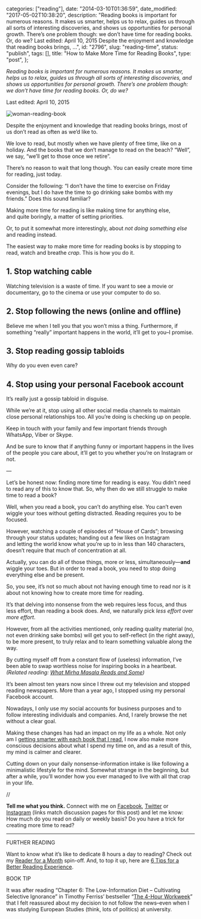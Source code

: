 
  categories: ["reading"],
  date: "2014-03-10T01:36:59",
  date_modified: "2017-05-02T10:38:20",
  description:
    "Reading books is important for numerous reasons. It makes us smarter, helps us to relax, guides us through all sorts of interesting discoveries, and shows us opportunities for personal growth. There’s one problem though: we don’t have time for reading books. Or, do we? Last edited: April 10, 2015 Despite the enjoyment and knowledge that reading books brings, …",
  id: "2796",
  slug: "reading-time",
  status: "publish",
  tags: [],
  title: "How to Make More Time for Reading Books",
  type: "post",
};


_Reading books is important for numerous reasons. It makes us smarter, helps us to relax, guides us through all sorts of interesting discoveries, and shows us opportunities for personal growth. There’s one problem though: we don’t have time for reading books. Or, do we?_

Last edited: April 10, 2015

![woman-reading-book](/pages/tsop/posts/reading-time/woman-reading-book_1.jpg)

Despite the enjoyment and knowledge that reading books brings, most of us don’t read as often as we’d like to.

We love to read, but mostly when we have plenty of free time, like on a holiday. And the books that we don’t manage to read on the beach? “Well”, we say, “we’ll get to those once we retire”.

There’s no reason to wait that long though. You can easily create more time for reading, just today.

Consider the following: “I don’t have the time to exercise on Friday evenings, but I do have the time to go drinking sake bombs with my friends.” Does this sound familiar?

Making more time for reading is like making time for anything else, and quite boringly, a matter of setting priorities.

Or, to put it somewhat more interestingly, about _not doing something else_ and reading instead.

The easiest way to make more time for reading books is by stopping to read, watch and breathe _crap_. This is how you do it.

## 1. Stop watching cable

Watching television is a waste of time. If you want to see a movie or documentary, go to the cinema or use your computer to do so.

## 2. Stop following the news (online and offline)

Believe me when I tell you that you won’t miss a thing. Furthermore, if something “really” important happens in the world, it’ll get to you–I promise.

## 3. Stop reading gossip tabloids

Why do you even even care?

## 4. Stop using your personal Facebook account

It’s really just a gossip tabloid in disguise.

While we’re at it, stop using all other social media channels to maintain close personal relationships too. All you’re doing is checking up on people.

Keep in touch with your family and few important friends through WhatsApp, Viber or Skype.

And be sure to know that if anything funny or important happens in the lives of the people you care about, it’ll get to you whether you’re on Instagram or not.

––

Let’s be honest now: finding more time for reading is easy. You didn’t need to read any of this to know that. So, why then do we still struggle to make time to read a book?

Well, when you read a book, you can’t do anything else. You can’t even wiggle your toes without getting distracted. Reading requires you to be focused.

However, watching a couple of episodes of “House of Cards”; browsing through your status updates; handing out a few likes on Instagram and letting the world know what you’re up to in less than 140 characters, doesn’t require that much of concentration at all.

Actually, you can do all of those things, more or less, simultaneously—**and** wiggle your toes. But in order to read a book, you need to stop doing everything else and be present.

So, you see, it’s not so much about not having enough time to read nor is it about not knowing how to create more time for reading.

It’s that delving into nonsense from the web requires less focus, and thus less effort, than reading a book does. And, we naturally pick *less effort* over _more effort_.

However, from all the activities mentioned, only reading quality material (no, not even drinking sake bombs) will get you to self-reflect (in the right away), to be more present, to truly relax and to learn something valuable along the way.

By cutting myself off from a constant flow of (useless) information, I’ve been able to swap worthless noise for inspiring books in a heartbeat. _(Related reading: [What Mirha Masala Reads and Some](/tsop/posts/reading-habits/))_

It’s been almost ten years now since I threw out my television and stopped reading newspapers. More than a year ago, I stopped using my personal Facebook account.

Nowadays, I only use my social accounts for business purposes and to follow interesting individuals and companies. And, I rarely browse the net without a clear goal.

Making these changes has had an impact on my life as a whole. Not only am I [getting smarter with each book that I read](/tsop/posts/read-business-books/), I now also make more conscious decisions about what I spend my time on, and as a result of this, my mind is calmer and clearer.

Cutting down on your daily nonsense-information intake is like following a minimalistic lifestyle for the mind. Somewhat strange in the beginning, but after a while, you’ll wonder how you ever managed to live with all that crap in your life.

//

**Tell me what you think.** Connect with me on [Facebook](https://www.facebook.com/thespinoffproject/photos/a.909992835699269.1073741836.443190319046192/916213528410533/), [Twitter](https://twitter.com/mirhamasala/status/579456235222753280) or [Instagram](https://instagram.com/p/0haSKOkyB5/) (links match discussion pages for this post) and let me know: How much do you read on daily or weekly basis? Do you have a trick for creating more time to read?

---

FURTHER READING

Want to know what it’s like to dedicate 8 hours a day to reading? Check out my [Reader for a Month](/tsop/posts/reader-month/) spin-off. And, to top it up, here are [6 Tips for a Better Reading Experience](/tsop/posts/reading-tips/).

BOOK TIP

It was after reading “Chapter 6: The Low-Information Diet – Cultivating Selective Ignorance” in Timothy Ferriss’ bestseller “[The 4-Hour Workweek](http://amzn.to/1FLV4Ca)” that I felt reassured about my decision to not follow the news–even when I was studying European Studies (think, lots of politics) at university.

